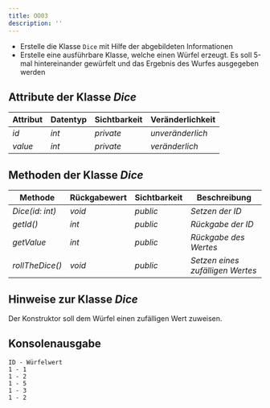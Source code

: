 ```yaml
---
title: OO03
description: ''
---
```



- Erstelle die Klasse `Dice` mit Hilfe der abgebildeten Informationen
- Erstelle eine ausführbare Klasse, welche einen Würfel erzeugt. Es soll 5-mal
  hintereinander gewürfelt und das Ergebnis des Wurfes ausgegeben werden

## Attribute der Klasse _Dice_

| Attribut | Datentyp | Sichtbarkeit | Veränderlichkeit |
| -------- | -------- | ------------ | ---------------- |
| _id_     | _int_    | _private_    | _unveränderlich_ |
| _value_  | _int_    | _private_    | _veränderlich_   |

## Methoden der Klasse _Dice_

| Methode         | Rückgabewert | Sichtbarkeit | Beschreibung                     |
| --------------- | ------------ | ------------ | -------------------------------- |
| _Dice(id: int)_ | _void_       | _public_     | _Setzen der ID_                  |
| _getId()_       | _int_        | _public_     | _Rückgabe der ID_                |
| _getValue_      | _int_        | _public_     | _Rückgabe des Wertes_            |
| _rollTheDice()_ | _void_       | _public_     | _Setzen eines zufälligen Wertes_ |

## Hinweise zur Klasse _Dice_

Der Konstruktor soll dem Würfel einen zufälligen Wert zuweisen.

## Konsolenausgabe

```console
ID - Würfelwert
1 - 1
1 - 2
1 - 5
1 - 3
1 - 2
```

<Exercise pullRequest="79" branchSuffix="oo/03" />
